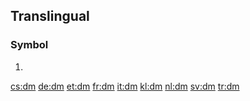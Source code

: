 {{also|DM|D.M.|dm|.dm|d.m.}}
==Translingual==
{{wikipedia}}
===Symbol===
{{head|mul}}

# {{SI-unit-abb2|deci|meter|metre|[[length]]}}

[[cs:dm]]
[[de:dm]]
[[et:dm]]
[[fr:dm]]
[[it:dm]]
[[kl:dm]]
[[nl:dm]]
[[sv:dm]]
[[tr:dm]]